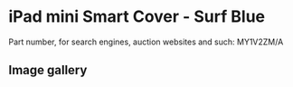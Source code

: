 # iPad mini Smart Cover - Surf Blue

Part number, for search engines, auction websites and such: MY1V2ZM/A

## Image gallery

<div style={{ width: "768px" }}>
  <GalleryComponent
    images={[
      {
        original: "/everysource/MY1V2",
        thumbnail: "/everypreview/MY1V2",
      },
      {
        original: "/everysource/MY1V2_AV1_GOLD",
        thumbnail: "/everypreview/MY1V2_AV1_GOLD",
      },
      {
        original: "/everysource/MY1V2_AV1_SILVER",
        thumbnail: "/everypreview/MY1V2_AV1_SILVER",
      },
      {
        original: "/everysource/MY1V2_AV1_SPACE_GRAY",
        thumbnail: "/everypreview/MY1V2_AV1_SPACE_GRAY",
      },
      {
        original: "/everysource/MY1V2_AV2",
        thumbnail: "/everypreview/MY1V2_AV2",
      },
      {
        original: "/everysource/MY1V2_AV3",
        thumbnail: "/everypreview/MY1V2_AV3",
      }
    ]}
  />
</div>
